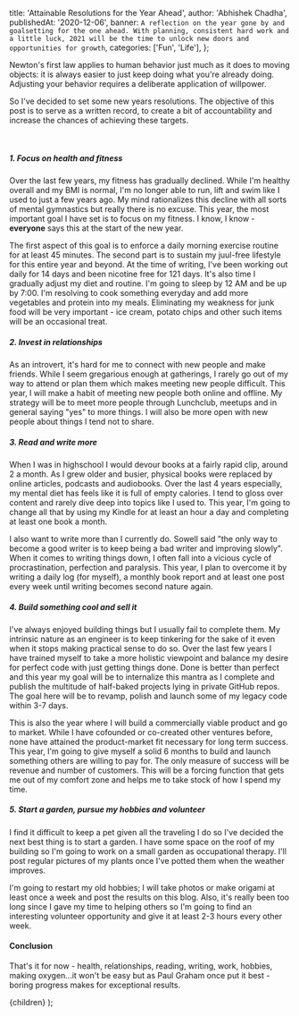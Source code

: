 
  title: 'Attainable Resolutions for the Year Ahead',
  author: 'Abhishek Chadha',
  publishedAt: '2020-12-06',
  banner: `A reflection on the year gone by and goalsetting for the one ahead. With planning, consistent hard work and a little luck, 2021 will be the time to unlock new doors and opportunities for growth`,
  categories: ['Fun', 'Life'],
};

Newton's first law applies to human behavior just much as it does to moving
objects: it is always easier to just keep doing what you're already doing.
Adjusting your behavior requires a deliberate application of willpower.

So I've decided to set some new years resolutions. The objective of this post is
to serve as a written record, to create a bit of accountability and increase the
chances of achieving these targets.

<br />

##### 1. Focus on health and fitness

Over the last few years, my fitness has gradually declined. While I'm healthy
overall and my BMI is normal, I'm no longer able to run, lift and swim like I
used to just a few years ago. My mind rationalizes this decline with all sorts
of mental gymnastics but really there is no excuse. This year, the most
important goal I have set is to focus on my fitness. I know, I know -
**everyone** says this at the start of the new year.

The first aspect of this goal is to enforce a daily morning exercise routine for
at least 45 minutes. The second part is to sustain my juul-free lifestyle for
this entire year and beyond. At the time of writing, I've been working out daily
for 14 days and been nicotine free for 121 days. It's also time I gradually
adjust my diet and routine. I'm going to sleep by 12 AM and be up by 7:00. I'm
resolving to cook something everyday and add more vegetables and protein into my
meals. Eliminating my weakness for junk food will be very important - ice cream,
potato chips and other such items will be an occasional treat.

##### 2. Invest in relationships

As an introvert, it's hard for me to connect with new people and make friends.
While I seem gregarious enough at gatherings, I rarely go out of my way to
attend or plan them which makes meeting new people difficult. This year, I will
make a habit of meeting new people both online and offline. My strategy will be
to meet more people through Lunchclub, meetups and in general saying "yes" to
more things. I will also be more open with new people about things I tend not to
share.

##### 3. Read and write more

When I was in highschool I would devour books at a fairly rapid clip, around 2 a
month. As I grew older and busier, physical books were replaced by online
articles, podcasts and audiobooks. Over the last 4 years especially, my mental
diet has feels like it is full of empty calories. I tend to gloss over content
and rarely dive deep into topics like I used to. This year, I'm going to change
all that by using my Kindle for at least an hour a day and completing at least
one book a month.

I also want to write more than I currently do. Sowell said "the only way to
become a good writer is to keep being a bad writer and improving slowly". When
it comes to writing things down, I often fall into a vicious cycle of
procrastination, perfection and paralysis. This year, I plan to overcome it by
writing a daily log (for myself), a monthly book report and at least one post
every week until writing becomes second nature again.

##### 4. Build something cool and sell it

I've always enjoyed building things but I usually fail to complete them. My
intrinsic nature as an engineer is to keep tinkering for the sake of it even
when it stops making practical sense to do so. Over the last few years I have
trained myself to take a more holistic viewpoint and balance my desire for
perfect code with just getting things done. Done is better than perfect and this
year my goal will be to internalize this mantra as I complete and publish the
multitude of half-baked projects lying in private GitHub repos. The goal here
will be to revamp, polish and launch some of my legacy code within 3-7 days.

This is also the year where I will build a commercially viable product and go to
market. While I have cofounded or co-created other ventures before, none have
attained the product-market fit necessary for long term success. This year, I'm
going to give myself a solid 6 months to build and launch something others are
willing to pay for. The only measure of success will be revenue and number of
customers. This will be a forcing function that gets me out of my comfort zone
and helps me to take stock of how I spend my time.

##### 5. Start a garden, pursue my hobbies and volunteer

I find it difficult to keep a pet given all the traveling I do so I've decided
the next best thing is to start a garden. I have some space on the roof of my
building so I'm going to work on a small garden as occupational therapy. I'll
post regular pictures of my plants once I've potted them when the weather
improves.

I'm going to restart my old hobbies; I will take photos or make origami at least
once a week and post the results on this blog. Also, it's really been too long
since I gave my time to helping others so I'm going to find an interesting
volunteer opportunity and give it at least 2-3 hours every other week.

#### Conclusion

That's it for now - health, relationships, reading, writing, work, hobbies,
making oxygen...it won't be easy but as Paul Graham once put it best - boring
progress makes for exceptional results.

  <BlogLayout meta={meta}>{children}</BlogLayout>
);

